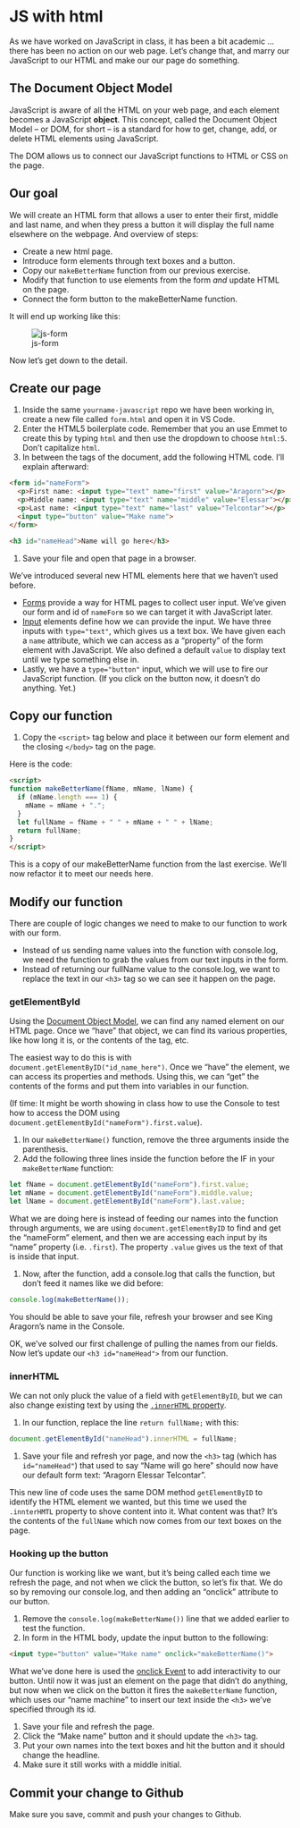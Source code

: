 # JS with html

As we have worked on JavaScript in class, it has been a bit academic ... there has been no action on our web page. Let's change that, and marry our JavaScript to our HTML and make our our page do something.

## The Document Object Model

JavaScript is aware of all the HTML on your web page, and each element becomes a JavaScript **object**. This concept, called the Document Object Model -- or DOM, for short -- is a standard for how to get, change, add, or delete HTML elements using JavaScript.

The DOM allows us to connect our JavaScript functions to HTML or CSS on the page.

## Our goal

We will create an HTML form that allows a user to enter their first, middle and last name, and when they press a button it will display the full name elsewhere on the webpage. And overview of steps:

- Create a new html page.
- Introduce form elements through text boxes and a button.
- Copy our `makeBetterName` function from our previous exercise.
- Modify that function to use elements from the form _and_ update HTML on the page.
- Connect the form button to the makeBetterName function.

It will end up working like this:

![js-form](images/js-form.gif)

Now let's get down to the detail.

## Create our page

1. Inside the same `yourname-javascript` repo we have been working in, create a new file called `form.html` and open it in VS Code.
1. Enter the HTML5 boilerplate code. Remember that you an use Emmet to create this by typing `html` and then use the dropdown to choose `html:5`. Don't capitalize `html`. 
1. In between the <body> tags of the document, add the following HTML code. I'll explain afterward:

```html
<form id="nameForm">
  <p>First name: <input type="text" name="first" value="Aragorn"></p>
  <p>Middle name: <input type="text" name="middle" value="Elessar"></p>
  <p>Last name: <input type="text" name="last" value="Telcontar"></p>
  <input type="button" value="Make name">
</form> 

<h3 id="nameHead">Name will go here</h3>
```

1. Save your file and open that page in a browser.

We've introduced several new HTML elements here that we haven't used before.

- [Forms](https://www.w3schools.com/html/html_form_elements.asp) provide a way for HTML pages to collect user input. We've given our form and id of `nameForm` so we can target it with JavaScript later.
- [Input](https://www.w3schools.com/html/html_form_input_types.asp) elements define how we can provide the input. We have three inputs with `type="text"`, which gives us a text box. We have given each a `name` attribute, which we can access as a "property" of the form element with JavaScript. We also defined a default `value` to display text until we type something else in.
- Lastly, we have a `type="button"` input, which we will use to fire our JavaScript function. (If you click on the button now, it doesn't do anything. Yet.)

## Copy our function

1. Copy the `<script>` tag below and place it between our form element and the closing `</body>` tag on the page.

Here is the code:

```html
<script>
function makeBetterName(fName, mName, lName) {
  if (mName.length === 1) {
    mName = mName + ".";
  }
  let fullName = fName + " " + mName + " " + lName;
  return fullName;
}
</script>
```

This is a copy of our makeBetterName function from the last exercise. We'll now refactor it to meet our needs here.

## Modify our function

There are couple of logic changes we need to make to our function to work with our form.

- Instead of us sending name values into the function with console.log, we need the function to grab the values from our text inputs in the form.
- Instead of returning our fullName value to the console.log, we want to replace the text in our `<h3>` tag so we can see it happen on the page.

### getElementById

Using the [Document Object Model](https://www.w3schools.com/js/js_htmldom_elements.asp), we can find any named element on our HTML page. Once we "have" that object, we can find its various properties, like how long it is, or the contents of the tag, etc.

The easiest way to do this is with `document.getElementByID("id_name_here")`. Once we "have" the element, we can access its properties and methods. Using this, we can "get" the contents of the forms and put them into variables in our function.

(If time: It might be worth showing in class how to use the Console to test how to access the DOM using `document.getElementById("nameForm").first.value`).

1. In our `makeBetterName()` function, remove the three arguments inside the parenthesis.
1. Add the following three lines inside the function before the IF in your `makeBetterName` function:

```js
let fName = document.getElementById("nameForm").first.value;
let mName = document.getElementById("nameForm").middle.value;
let lName = document.getElementById("nameForm").last.value;
```

What we are doing here is instead of feeding our names into the function through arguments, we are using `document.getElementByID` to find and get the "nameForm" element, and then we are accessing each input by its "name" property (i.e. `.first`). The property `.value` gives us the text of that is inside that input.

1. Now, after the function, add a console.log that calls the function, but don't feed it names like we did before:

```js
console.log(makeBetterName());
```

You should be able to save your file, refresh your browser and see King Aragorn's name in the Console.

OK, we've solved our first challenge of pulling the names from our fields. Now let's update our `<h3 id="nameHead">` from our function.

### innerHTML

We can not only pluck the value of a field with `getElementByID`, but we can also change existing text by using the [`.innerHTML` property](https://www.w3schools.com/js/js_htmldom_html.asp).

1. In our function, replace the line `return fullName;` with this:

```js
document.getElementById("nameHead").innerHTML = fullName;
```

1. Save your file and refresh yor page, and now the `<h3>` tag (which has `id="nameHead"`) that used to say  "Name will go here" should now have our default form text: "Aragorn Elessar Telcontar".

This new line of code uses the same DOM method `getElementByID` to identify the HTML element we wanted, but this time we used the `.innterHMTL` property to shove content into it. What content was that? It's the contents of the `fullName` which now comes from our text boxes on the page.

### Hooking up the button

Our function is working like we want, but it's being called each time we refresh the page, and not when we click the button, so let's fix that. We do so by removing our console.log, and then adding an "onclick" attribute to our button.

1. Remove the `console.log(makeBetterName())` line that we added earlier to test the function.
1. In form in the HTML body, update the input button to the following:

```html
<input type="button" value="Make name" onclick="makeBetterName()">
```

What we've done here is used the [onclick Event](https://www.w3schools.com/jsref/event_onclick.asp) to add interactivity to our button. Until now it was just an element on the page that didn't do anything, but now when we click on the button it fires the `makeBetterName` function, which uses our "name machine" to insert our text inside the `<h3>` we've specified through its id.

1. Save your file and refresh the page.
1. Click the "Make name" button and it should update the `<h3>` tag.
1. Put your own names into the text boxes and hit the button and it should change the headline.
1. Make sure it still works with a middle initial.

## Commit your change to Github

Make sure you save, commit and push your changes to Github.
